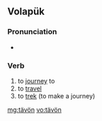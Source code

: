 ==Volapük==

===Pronunciation===
* {{IPA|/tɛˈvøn/|lang=vo}}

===Verb===
{{infl|vo|verb}}

# to [[journey]] to
# to [[travel]]
# to [[trek]] (to make a journey)

[[mg:tävön]]
[[vo:tävön]]
